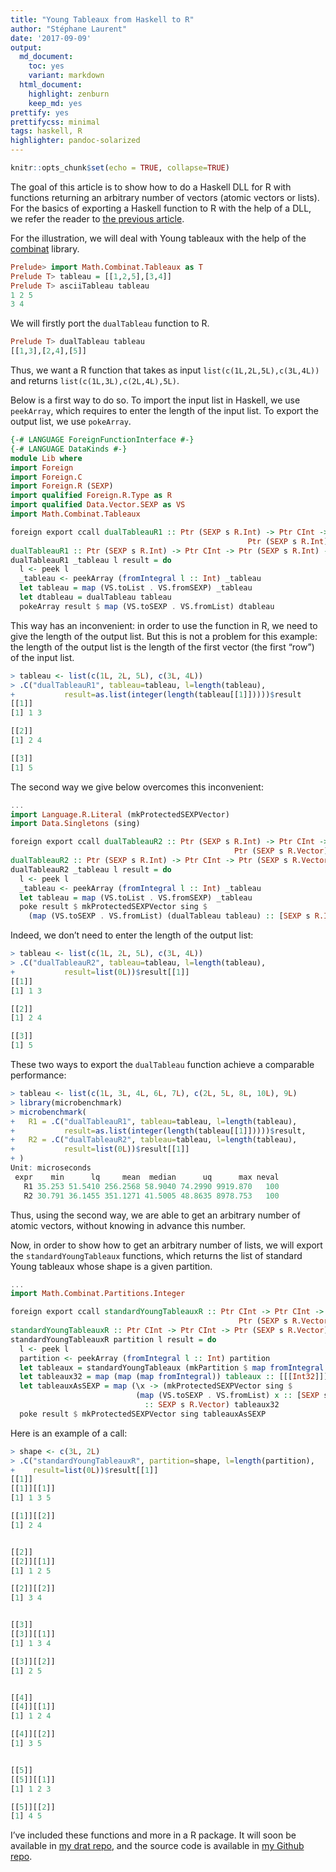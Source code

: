 ```yaml
---
title: "Young Tableaux from Haskell to R"
author: "Stéphane Laurent"
date: '2017-09-09'
output:
  md_document:
    toc: yes
    variant: markdown
  html_document:
    highlight: zenburn
    keep_md: yes
prettify: yes
prettifycss: minimal
tags: haskell, R
highlighter: pandoc-solarized
---
```



```r
knitr::opts_chunk$set(echo = TRUE, collapse=TRUE)
```

The goal of this article is to show how to do a Haskell DLL for R with functions returning an arbitrary number of vectors (atomic vectors or lists). 
For the basics of exporting a Haskell function to R with the help of a DLL, we refer the reader to [the previous article](https://laustep.github.io/stlahblog/posts/FloatExpansionHaskell.html).

For the illustration, we will deal with Young tableaux with the help of the [combinat](https://hackage.haskell.org/package/combinat-0.2.8.2/docs/Math-Combinat-Tableaux.html) library.

```haskell
Prelude> import Math.Combinat.Tableaux as T
Prelude T> tableau = [[1,2,5],[3,4]]
Prelude T> asciiTableau tableau
1 2 5 
3 4
```

We will firstly port the `dualTableau` function to R.

```haskell
Prelude T> dualTableau tableau
[[1,3],[2,4],[5]]
```

Thus, we want a R function that takes as input `list(c(1L,2L,5L),c(3L,4L))` and returns `list(c(1L,3L),c(2L,4L),5L)`.

Below is a first way to do so. To import the input list in Haskell, we use `peekArray`, which requires to enter the length of the input list. To export the output list, we use `pokeArray`.

```haskell 
{-# LANGUAGE ForeignFunctionInterface #-}
{-# LANGUAGE DataKinds #-}
module Lib where
import Foreign
import Foreign.C
import Foreign.R (SEXP)
import qualified Foreign.R.Type as R
import qualified Data.Vector.SEXP as VS
import Math.Combinat.Tableaux

foreign export ccall dualTableauR1 :: Ptr (SEXP s R.Int) -> Ptr CInt ->
                                                     Ptr (SEXP s R.Int) -> IO ()
dualTableauR1 :: Ptr (SEXP s R.Int) -> Ptr CInt -> Ptr (SEXP s R.Int) -> IO ()
dualTableauR1 _tableau l result = do
  l <- peek l
  _tableau <- peekArray (fromIntegral l :: Int) _tableau
  let tableau = map (VS.toList . VS.fromSEXP) _tableau
  let dtableau = dualTableau tableau
  pokeArray result $ map (VS.toSEXP . VS.fromList) dtableau
```

This way has an inconvenient: in order to use the function in R, we need to give the length of the output list. But this is not a problem for this example: the length of the output list is the length of the first vector (the first "row") of the input list.

```r
> tableau <- list(c(1L, 2L, 5L), c(3L, 4L))
> .C("dualTableauR1", tableau=tableau, l=length(tableau), 
+           result=as.list(integer(length(tableau[[1]]))))$result
[[1]]
[1] 1 3

[[2]]
[1] 2 4

[[3]]
[1] 5
```

The second way we give below overcomes this inconvenient:

```haskell
...
import Language.R.Literal (mkProtectedSEXPVector)
import Data.Singletons (sing)

foreign export ccall dualTableauR2 :: Ptr (SEXP s R.Int) -> Ptr CInt ->
                                                  Ptr (SEXP s R.Vector) -> IO ()
dualTableauR2 :: Ptr (SEXP s R.Int) -> Ptr CInt -> Ptr (SEXP s R.Vector) -> IO ()
dualTableauR2 _tableau l result = do
  l <- peek l
  _tableau <- peekArray (fromIntegral l :: Int) _tableau
  let tableau = map (VS.toList . VS.fromSEXP) _tableau
  poke result $ mkProtectedSEXPVector sing $
    (map (VS.toSEXP . VS.fromList) (dualTableau tableau) :: [SEXP s R.Int])
```

Indeed, we don't need to enter the length of the output list:

```r
> tableau <- list(c(1L, 2L, 5L), c(3L, 4L))
> .C("dualTableauR2", tableau=tableau, l=length(tableau), 
+           result=list(0L))$result[[1]]
[[1]]
[1] 1 3

[[2]]
[1] 2 4

[[3]]
[1] 5
```

These two ways to export the `dualTableau` function achieve a comparable performance:

```r 
> tableau <- list(c(1L, 3L, 4L, 6L, 7L), c(2L, 5L, 8L, 10L), 9L)
> library(microbenchmark)
> microbenchmark(
+   R1 = .C("dualTableauR1", tableau=tableau, l=length(tableau), 
+           result=as.list(integer(length(tableau[[1]]))))$result,
+   R2 = .C("dualTableauR2", tableau=tableau, l=length(tableau), 
+           result=list(0L))$result[[1]]
+ ) 
Unit: microseconds
 expr    min      lq     mean  median      uq      max neval
   R1 35.253 51.5410 256.2568 58.9040 74.2990 9919.870   100
   R2 30.791 36.1455 351.1271 41.5005 48.8635 8978.753   100
```

Thus, using the second way, we are able to get an arbitrary number of atomic vectors, without knowing in advance this number. 

Now, in order to show how to get an arbitrary number of lists, we will export the `standardYoungTableaux` functions, which returns the list of standard Young tableaux whose shape is a given partition.


```haskell
...
import Math.Combinat.Partitions.Integer

foreign export ccall standardYoungTableauxR :: Ptr CInt -> Ptr CInt ->
                                                   Ptr (SEXP s R.Vector) -> IO()
standardYoungTableauxR :: Ptr CInt -> Ptr CInt -> Ptr (SEXP s R.Vector) -> IO()
standardYoungTableauxR partition l result = do
  l <- peek l
  partition <- peekArray (fromIntegral l :: Int) partition
  let tableaux = standardYoungTableaux (mkPartition $ map fromIntegral partition)
  let tableaux32 = map (map (map fromIntegral)) tableaux :: [[[Int32]]]
  let tableauxAsSEXP = map (\x -> (mkProtectedSEXPVector sing $
                            (map (VS.toSEXP . VS.fromList) x :: [SEXP s R.Int]))
                              :: SEXP s R.Vector) tableaux32
  poke result $ mkProtectedSEXPVector sing tableauxAsSEXP
```

Here is an example of a call:

```r
> shape <- c(3L, 2L)
> .C("standardYoungTableauxR", partition=shape, l=length(partition), 
+    result=list(0L))$result[[1]]
[[1]]
[[1]][[1]]
[1] 1 3 5

[[1]][[2]]
[1] 2 4


[[2]]
[[2]][[1]]
[1] 1 2 5

[[2]][[2]]
[1] 3 4


[[3]]
[[3]][[1]]
[1] 1 3 4

[[3]][[2]]
[1] 2 5


[[4]]
[[4]][[1]]
[1] 1 2 4

[[4]][[2]]
[1] 3 5


[[5]]
[[5]][[1]]
[1] 1 2 3

[[5]][[2]]
[1] 4 5
```

I've included these functions and more in a R package. It will soon be available in [my drat repo](https://stlarepo.github.io/drat/), and the source code is available in [my Github repo](https://github.com/stla/tableaux).